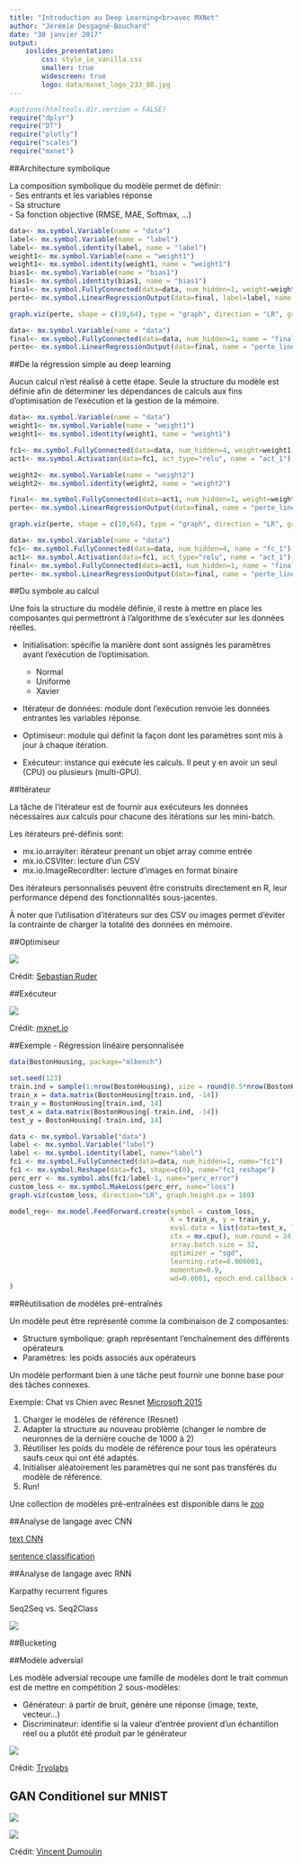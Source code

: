 ```yaml
---
title: "Introduction au Deep Learning<br>avec MXNet"
author: "Jérémie Desgagné-Bouchard"
date: "30 janvier 2017"
output: 
    ioslides_presentation: 
        css: style_io_vanilla.css
        smaller: true
        widescreen: true
        logo: data/mxnet_logo_233_80.jpg
---
```


```r
#options(htmltools.dir.version = FALSE)
require("dplyr")
require("DT")
require("plotly")
require("scales")
require("mxnet")
```


##Architecture symbolique

La composition symbolique du modèle permet de définir:  
  - Ses entrants et les variables réponse  
  - Sa structure  
  - Sa fonction objective (RMSE, MAE, Softmax, ...)  

```r
data<- mx.symbol.Variable(name = "data")
label<- mx.symbol.Variable(name = "label")
label<- mx.symbol.identity(label, name = "label")
weight1<- mx.symbol.Variable(name = "weight1")
weight1<- mx.symbol.identity(weight1, name = "weight1")
bias1<- mx.symbol.Variable(name = "bias1")
bias1<- mx.symbol.identity(bias1, name = "bias1")
final<- mx.symbol.FullyConnected(data=data, num_hidden=1, weight=weight1, bias=bias1, name = "final")
perte<- mx.symbol.LinearRegressionOutput(data=final, label=label, name = "perte_lineaire")
```

```r
graph.viz(perte, shape = c(10,64), type = "graph", direction = "LR", graph.width.px = 500, graph.height.px = 240)
```

```r
data<- mx.symbol.Variable(name = "data")
final<- mx.symbol.FullyConnected(data=data, num_hidden=1, name = "final")
perte<- mx.symbol.LinearRegressionOutput(data=final, name = "perte_lineaire")
```


##De la régression simple au deep learning

Aucun calcul n'est réalisé à cette étape. 
Seule la structure du modèle est définie afin de déterminer les dépendances de calculs aux fins d'optimisation de l'exécution et la gestion de la mémoire. 

```r
data<- mx.symbol.Variable(name = "data")
weight1<- mx.symbol.Variable(name = "weight1")
weight1<- mx.symbol.identity(weight1, name = "weight1")

fc1<- mx.symbol.FullyConnected(data=data, num_hidden=4, weight=weight1, name = "fc_1")
act1<- mx.symbol.Activation(data=fc1, act_type="relu", name = "act_1")

weight2<- mx.symbol.Variable(name = "weight2")
weight2<- mx.symbol.identity(weight2, name = "weight2")

final<- mx.symbol.FullyConnected(data=act1, num_hidden=1, weight=weight2, name = "final")
perte<- mx.symbol.LinearRegressionOutput(data=final, name = "perte_lineaire")
```

```r
graph.viz(perte, shape = c(10,64), type = "graph", direction = "LR", graph.width.px = 800, graph.height.px = 240)
```

```r
data<- mx.symbol.Variable(name = "data")
fc1<- mx.symbol.FullyConnected(data=data, num_hidden=4, name = "fc_1")
act1<- mx.symbol.Activation(data=fc1, act_type="relu", name = "act_1")
final<- mx.symbol.FullyConnected(data=act1, num_hidden=1, name = "final")
perte<- mx.symbol.LinearRegressionOutput(data=final, name = "perte_lineaire")
```


##Du symbole au calcul

Une fois la structure du modèle définie, il reste à mettre en place les composantes qui permettront à l'algorithme de s'exécuter sur les données réelles.

- Initialisation: spécifie la manière dont sont assignés les paramètres avant l'exécution de l'optimisation.  
    - Normal  
    - Uniforme  
    - Xavier
    
- Itérateur de données: module dont l'exécution renvoie les données entrantes les variables réponse. 

- Optimiseur: module qui définit la façon dont les paramètres sont mis à jour à chaque itération. 

- Exécuteur: instance qui exécute les calculs. Il peut y en avoir un seul (CPU) ou plusieurs (multi-GPU).



##Itérateur

La tâche de l'itérateur est de fournir aux exécuteurs les données nécessaires aux calculs pour chacune des itérations sur les mini-batch. 

Les itérateurs pré-définis sont: 

  - mx.io.arrayiter: itérateur prenant un objet array comme entrée  
  - mx.io.CSVIter: lecture d'un CSV  
  - mx.io.ImageRecordIter: lecture d'images en format binaire 
  
Des itérateurs personnalisés peuvent être construits directement en R, leur performance dépend des fonctionnalités sous-jacentes. 

À noter que l'utilisation d'itérateurs sur des CSV ou images permet d'éviter la contrainte de charger la totalité des données en mémoire.  


##Optimiseur

![](data/optimizer1.gif)

Crédit: [Sebastian Ruder](http://sebastianruder.com/optimizing-gradient-descent/)


##Exécuteur

![](data/multi_device_execution.png)

Crédit: [mxnet.io](http://mxnet.io/architecture/note_engine.html)


##Exemple - Régression linéaire personnalisée

```r

data(BostonHousing, package="mlbench")

set.seed(123)
train.ind = sample(1:nrow(BostonHousing), size = round(0.5*nrow(BostonHousing),0), replace = F)
train_x = data.matrix(BostonHousing[train.ind, -14])
train_y = BostonHousing[train.ind, 14]
test_x = data.matrix(BostonHousing[-train.ind, -14])
test_y = BostonHousing[-train.ind, 14]

```

```r
data <- mx.symbol.Variable("data")
label <- mx.symbol.Variable("label")
label <- mx.symbol.identity(label, name="label")
fc1 <- mx.symbol.FullyConnected(data=data, num_hidden=1, name="fc1")
fc1 <- mx.symbol.Reshape(data=fc1, shape=c(0), name="fc1_reshape")
perc_err <- mx.symbol.abs(fc1/label-1, name="perc_error")
custom_loss <- mx.symbol.MakeLoss(perc_err, name="loss")
graph.viz(custom_loss, direction="LR", graph.height.px = 160)
```

```r

model_reg<- mx.model.FeedForward.create(symbol = custom_loss, 
                                        X = train_x, y = train_y, 
                                        eval.data = list(data=test_x, label=test_y),
                                        ctx = mx.cpu(), num.round = 24, 
                                        array.batch.size = 32,
                                        optimizer = "sgd",
                                        learning.rate=0.000001,
                                        momentum=0.9,
                                        wd=0.0001, epoch.end.callback = mx.callback.log.train.metric(1), eval.metric = mx.metric.rmse
)

```


##Réutilisation de modèles pré-entraînés

Un modèle peut être représenté comme la combinaison de 2 composantes:  

  - Structure symbolique: graph représentant l'enchaînement des différents opérateurs  
  - Paramètres: les poids associés aux opérateurs

Un modèle performant  bien à une tâche peut fournir une bonne base pour des tâches connexes. 

Exemple: Chat vs Chien avec Resnet [Microsoft 2015](https://arxiv.org/abs/1512.03385)

  1. Charger le modèles de référence (Resnet)  
  2. Adapter la structure au nouveau problème (changer le nombre de neuronnes de la dernière couche de 1000 à 2)  
  3. Réutiliser les poids du modèle de référence pour tous les opérateurs saufs ceux qui ont été adaptés. 
  4. Initialiser aléatoirement les paramètres qui ne sont pas transférés du modèle de référence. 
  5. Run!  

Une collection de modèles pré-entraînées est disponible dans le [zoo](http://mxnet.io/model_zoo/index.html)



##Analyse de langage avec CNN

[text CNN](http://www.wildml.com/2015/11/understanding-convolutional-neural-networks-for-nlp/)

[sentence classification](https://arxiv.org/pdf/1408.5882.pdf)


##Analyse de langage avec RNN

Karpathy recurrent figures

Seq2Seq vs. Seq2Class

![](data/rnn_diags.jpeg)


##Bucketing



##Modèle adversial

Les modèle adversial recoupe une famille de modèles dont le trait commun est de mettre en compétition 2 sous-modèles: 

  - Générateur: à partir de bruit, génère une réponse (image, texte, vecteur...)  
  - Discriminateur: identifie si la valeur d'entrée provient d'un échantillon réel ou a plutôt été produit par le générateur

![](data/GAN-diagram_256.png)

Crédit: [Tryolabs](https://tryolabs.com/blog/2016/12/06/major-advancements-deep-learning-2016/)

## GAN Conditionel sur MNIST

![](data/conv_nopad_nostride.gif)

![](data/deconv_pad_nostride.gif)

Crédit: [Vincent Dumoulin](https://github.com/vdumoulin/conv_arithmetic)


